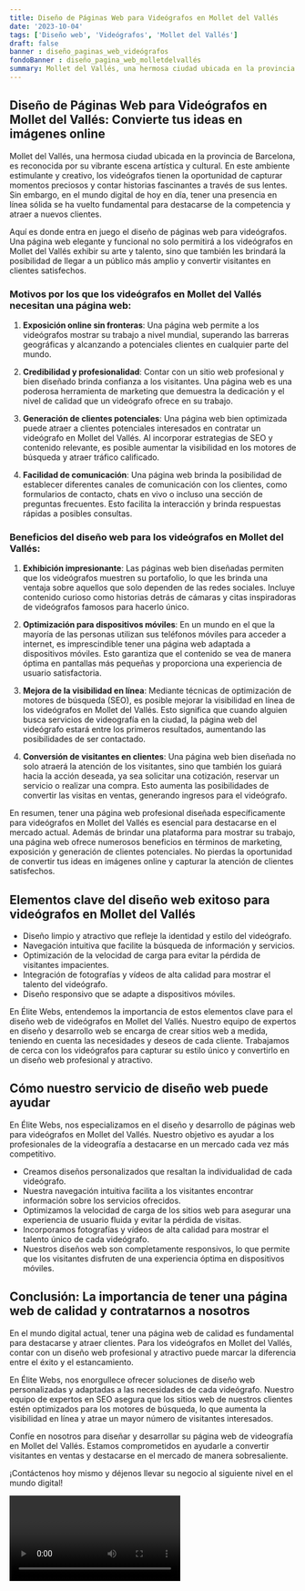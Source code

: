 ```yaml
---
title: Diseño de Páginas Web para Videógrafos en Mollet del Vallés
date: '2023-10-04'
tags: ['Diseño web', 'Videógrafos', 'Mollet del Vallés']
draft: false
banner : diseño_paginas_web_videógrafos
fondoBanner : diseño_pagina_web_molletdelvallés
summary: Mollet del Vallés, una hermosa ciudad ubicada en la provincia de Barcelona, es reconocida por su vibrante escena artística y cultural. En este ambiente estimulante y creativo, los videógrafos tienen la oportunidad de capturar momentos preciosos y contar historias fascinantes a través de sus lentes. Sin embargo, en el mundo digital de hoy en día, tener una presencia en línea sólida se ha vuelto fundamental para destacarse de la competencia y atraer a nuevos clientes.
---
```


## Diseño de Páginas Web para Videógrafos en Mollet del Vallés: Convierte tus ideas en imágenes online

Mollet del Vallés, una hermosa ciudad ubicada en la provincia de Barcelona, es reconocida por su vibrante escena artística y cultural. En este ambiente estimulante y creativo, los videógrafos tienen la oportunidad de capturar momentos preciosos y contar historias fascinantes a través de sus lentes. Sin embargo, en el mundo digital de hoy en día, tener una presencia en línea sólida se ha vuelto fundamental para destacarse de la competencia y atraer a nuevos clientes.

Aquí es donde entra en juego el diseño de páginas web para videógrafos. Una página web elegante y funcional no solo permitirá a los videógrafos en Mollet del Vallés exhibir su arte y talento, sino que también les brindará la posibilidad de llegar a un público más amplio y convertir visitantes en clientes satisfechos.

### Motivos por los que los videógrafos en Mollet del Vallés necesitan una página web:

1. **Exposición online sin fronteras**: Una página web permite a los videógrafos mostrar su trabajo a nivel mundial, superando las barreras geográficas y alcanzando a potenciales clientes en cualquier parte del mundo.

2. **Credibilidad y profesionalidad**: Contar con un sitio web profesional y bien diseñado brinda confianza a los visitantes. Una página web es una poderosa herramienta de marketing que demuestra la dedicación y el nivel de calidad que un videógrafo ofrece en su trabajo.

3. **Generación de clientes potenciales**: Una página web bien optimizada puede atraer a clientes potenciales interesados en contratar un videógrafo en Mollet del Vallés. Al incorporar estrategias de SEO y contenido relevante, es posible aumentar la visibilidad en los motores de búsqueda y atraer tráfico calificado.

4. **Facilidad de comunicación**: Una página web brinda la posibilidad de establecer diferentes canales de comunicación con los clientes, como formularios de contacto, chats en vivo o incluso una sección de preguntas frecuentes. Esto facilita la interacción y brinda respuestas rápidas a posibles consultas.

### Beneficios del diseño web para los videógrafos en Mollet del Vallés:

1. **Exhibición impresionante**: Las páginas web bien diseñadas permiten que los videógrafos muestren su portafolio, lo que les brinda una ventaja sobre aquellos que solo dependen de las redes sociales. Incluye contenido curioso como historias detrás de cámaras y citas inspiradoras de videógrafos famosos para hacerlo único.

2. **Optimización para dispositivos móviles**: En un mundo en el que la mayoría de las personas utilizan sus teléfonos móviles para acceder a internet, es imprescindible tener una página web adaptada a dispositivos móviles. Esto garantiza que el contenido se vea de manera óptima en pantallas más pequeñas y proporciona una experiencia de usuario satisfactoria.

3. **Mejora de la visibilidad en línea**: Mediante técnicas de optimización de motores de búsqueda (SEO), es posible mejorar la visibilidad en línea de los videógrafos en Mollet del Vallés. Esto significa que cuando alguien busca servicios de videografía en la ciudad, la página web del videógrafo estará entre los primeros resultados, aumentando las posibilidades de ser contactado.

4. **Conversión de visitantes en clientes**: Una página web bien diseñada no solo atraerá la atención de los visitantes, sino que también los guiará hacia la acción deseada, ya sea solicitar una cotización, reservar un servicio o realizar una compra. Esto aumenta las posibilidades de convertir las visitas en ventas, generando ingresos para el videógrafo.

En resumen, tener una página web profesional diseñada específicamente para videógrafos en Mollet del Vallés es esencial para destacarse en el mercado actual. Además de brindar una plataforma para mostrar su trabajo, una página web ofrece numerosos beneficios en términos de marketing, exposición y generación de clientes potenciales. No pierdas la oportunidad de convertir tus ideas en imágenes online y capturar la atención de clientes satisfechos.

<GifSeo />

<Cta />

## Elementos clave del diseño web exitoso para videógrafos en Mollet del Vallés

- Diseño limpio y atractivo que refleje la identidad y estilo del videógrafo.
- Navegación intuitiva que facilite la búsqueda de información y servicios.
- Optimización de la velocidad de carga para evitar la pérdida de visitantes impacientes.
- Integración de fotografías y vídeos de alta calidad para mostrar el talento del videógrafo.
- Diseño responsivo que se adapte a dispositivos móviles.

En Élite Webs, entendemos la importancia de estos elementos clave para el diseño web de videógrafos en Mollet del Vallés. Nuestro equipo de expertos en diseño y desarrollo web se encarga de crear sitios web a medida, teniendo en cuenta las necesidades y deseos de cada cliente. Trabajamos de cerca con los videógrafos para capturar su estilo único y convertirlo en un diseño web profesional y atractivo.

## Cómo nuestro servicio de diseño web puede ayudar

En Élite Webs, nos especializamos en el diseño y desarrollo de páginas web para videógrafos en Mollet del Vallés. Nuestro objetivo es ayudar a los profesionales de la videografía a destacarse en un mercado cada vez más competitivo.

- Creamos diseños personalizados que resaltan la individualidad de cada videógrafo.
- Nuestra navegación intuitiva facilita a los visitantes encontrar información sobre los servicios ofrecidos.
- Optimizamos la velocidad de carga de los sitios web para asegurar una experiencia de usuario fluida y evitar la pérdida de visitas.
- Incorporamos fotografías y vídeos de alta calidad para mostrar el talento único de cada videógrafo.
- Nuestros diseños web son completamente responsivos, lo que permite que los visitantes disfruten de una experiencia óptima en dispositivos móviles.

## Conclusión: La importancia de tener una página web de calidad y contratarnos a nosotros

En el mundo digital actual, tener una página web de calidad es fundamental para destacarse y atraer clientes. Para los videógrafos en Mollet del Vallés, contar con un diseño web profesional y atractivo puede marcar la diferencia entre el éxito y el estancamiento.

En Élite Webs, nos enorgullece ofrecer soluciones de diseño web personalizadas y adaptadas a las necesidades de cada videógrafo. Nuestro equipo de expertos en SEO asegura que los sitios web de nuestros clientes estén optimizados para los motores de búsqueda, lo que aumenta la visibilidad en línea y atrae un mayor número de visitantes interesados.

Confíe en nosotros para diseñar y desarrollar su página web de videografía en Mollet del Vallés. Estamos comprometidos en ayudarle a convertir visitantes en ventas y destacarse en el mercado de manera sobresaliente.

¡Contáctenos hoy mismo y déjenos llevar su negocio al siguiente nivel en el mundo digital!

<Video />

<CtaBot job='Videógrafos' city='Mollet del Vallés'/>

<Gmaps query='Mollet del Vallés+españa+maps' />
